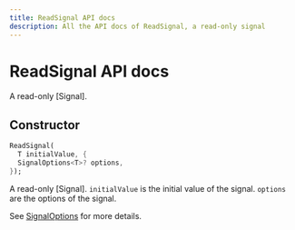 ```yaml
---
title: ReadSignal API docs
description: All the API docs of ReadSignal, a read-only signal
---
```


# ReadSignal API docs

A read-only [Signal].

## Constructor

```dart
ReadSignal(
  T initialValue, {
  SignalOptions<T>? options,
});
```

A read-only [Signal].
`initialValue` is the initial value of the signal.
`options` are the options of the signal.

See [SignalOptions](/api-docs/signal-options) for more details.

